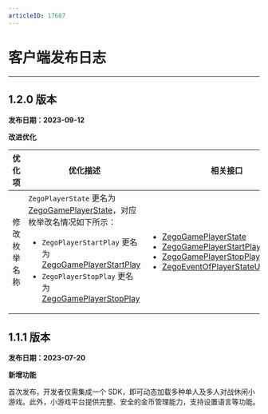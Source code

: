 ```yaml
---
articleID: 17687
---
```

# 客户端发布日志

- - -


## 1.2.0 版本

**发布日期：2023-09-12**

**改进优化**

| 优化项  | 优化描述 | 相关接口 |
| -----  | ---- | ----- |
| 修改枚举名称 | `ZegoPlayerState` 更名为 [ZegoGamePlayerState](@-ZegoGamePlayerState)，对应枚举改名情况如下所示：<ul><li>`ZegoPlayerStartPlay` 更名为 [ZegoGamePlayerStartPlay](@ZegoGamePlayerStartPlay)</li><li>`ZegoPlayerStopPlay` 更名为 [ZegoGamePlayerStopPlay](@ZegoGamePlayerStopPlay)</li></ul>| <ul><li>[ZegoGamePlayerState](@-ZegoGamePlayerState)</li><li>[ZegoGamePlayerStartPlay](@ZegoGamePlayerStartPlay)</li><li>[ZegoGamePlayerStopPlay](@ZegoGamePlayerStopPlay)</li><li>[ZegoEventOfPlayerStateUpdateResult](@-ZegoEventOfPlayerStateUpdateResult)</li></ul> |



## 1.1.1 版本

**发布日期：2023-07-20**

**新增功能**

首次发布，开发者仅需集成一个 SDK，即可动态加载多种单人及多人对战休闲小游戏。此外，小游戏平台提供完整、安全的金币管理能力，支持设置语言等功能。
